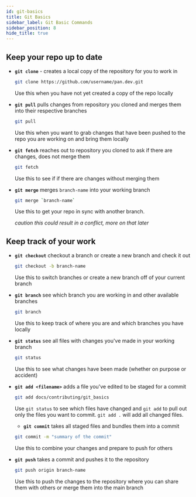 ```yaml
---
id: git-basics
title: Git Basics
sidebar_label: Git Basic Commands
sidebar_position: 8
hide_title: true
---
```


## Keep your repo up to date

- **`git clone`** - creates a local copy of the repository for you to work in

  ```bash
  git clone https://github.com/username/pan.dev.git
  ```

  Use this when you have not yet created a copy of the repo locally

- **`git pull`** pulls changes from repository you cloned and merges them into their respective branches

  ```bash
  git pull
  ```

  Use this when you want to grab changes that have been pushed to the repo you are working on and bring them locally

- **`git fetch`** reaches out to repository you cloned to ask if there are changes, does not merge them

  ```bash
  git fetch
  ```

  Use this to see if if there are changes without merging them

- **`git merge`** merges `branch-name` into your working branch

  ```bash
  git merge `branch-name`
  ```

  Use this to get your repo in sync with another branch.

  _caution this could result in a conflict, more on that later_

## Keep track of your work

- **`git checkout`** checkout a branch or create a new branch and check it out

  ```bash
  git checkout -b branch-name
  ```

  Use this to switch branches or create a new branch off of your current branch

- **`git branch`** see which branch you are working in and other available branches

  ```bash
  git branch
  ```

  Use this to keep track of where you are and which branches you have locally

- **`git status`** see all files with changes you've made in your working branch

  ```bash
  git status
  ```

  Use this to see what changes have been made (whether on purpose or accident)

- **`git add <filename>`** adds a file you've edited to be staged for a commit

  ```bash
  git add docs/contributing/git_basics
  ```

  Use `git status` to see which files have changed and `git add` to pull out only the files you want to commit. `git add .` will add all changed files.

  - **`git commit`** takes all staged files and bundles them into a commit

  ```bash
  git commit -m "summary of the commit"
  ```

  Use this to combine your changes and prepare to push for others

- **`git push`** takes a commit and pushes it to the repository

  ```bash
  git push origin branch-name
  ```

  Use this to push the changes to the repository where you can share them with others or merge them into the main branch
